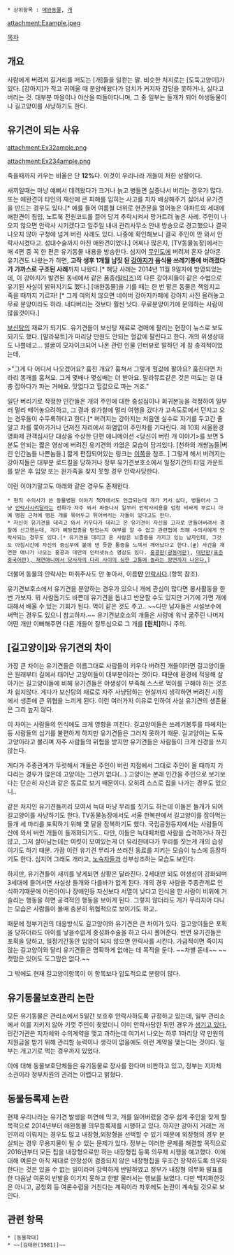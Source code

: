  * 상위항목 : [[애완동물]], [[개]]

attachment:Example.jpeg

[[목차]]
== 개요 ==
사람에게 버려져 길거리를 떠도는 [개]들을 일컫는 말. 비슷한 처지로는 [도둑고양이]가 있다. [강아지]가 작고 귀여울 때 분양해왔다가 덩치가 커지자 감당을 못하거나, 싫다고 버리는 것. 대부분 마을이나 야산을 떠돌아다니며, 그 중 일부는 들개가 되어 야생동물이나 길고양이를 사냥하기도 한다.
== 유기견이 되는 사유 ==
attachment:Ex32ample.png

attachment:Ex234ample.png

죽을때까지 키우는 비율은 단 '''12%'''다. 이것이 우리나라 개들이 처한 상황이다.

새끼일때는 마냥 예뻐서 데려왔다가 크거나 늙고 병들면 싫증나서 버리는 경우가 많다. 또는 애완견이 타인의 재산에 큰 피해를 입히는 사고를 치자 배상해주기 싫어서 유기견을 만드는 경우도 있다.[* 예를 들어 여름철 더위로 현관문을 열어놓은 아파트의 세대에 애완견이 침입, 노트북 전원코드를 끌어 당겨 추락시켜서 망가트려 놓은 사례. 주인이 나오지 않으면 안락사 시키겠다고 일주일 내내 관리사무소 안내 방송으로 경고했으나 결국 나오지 않아 구청에 넘겨 버린 사례도 있다. 나중에 확인해보니 결국 주인이 안 와서 안락사시켰다고. 성대수술까지 마친 애완견이었다.] 어찌나 많은지, [TV동물농장]에서는 매 4편 중 꼭 한 편은 유기동물 내용을 방송한다. 심지어 [[무인도]]에 버려져 혼자 살아온 유기견도 나왔는가 하면, '''고작 생후 1개월 남짓 된 [[강아지]]가 음식물 쓰레기통에 버려졌다가 가까스로 구조된 사례'''까지 나왔다.[* 해당 사례는 2014년 11월 9일자에 방영되었는데, 이 강아지가 발견된 동네에서 같은 품종([[말티즈]])의 다른 강아지들이 같은 수법으로 유기된 사실이 밝혀지기도 했다.] [애완동물]을 기를 때는 한 번 맡은 동물은 책임지고 죽을 때까지 기르자! [* 그게 여의치 않으면 네이버 강아지카페에 강아지 사진 올려놓고 무료 분양이라도 하라. 내다버리는 것보다 훨씬 낫다. 무료분양이기에 문의하는 사람이 많을것이다.]

[[보신탕]]의 재료가 되기도. 유기견들이 보신탕 재료로 경매에 팔리는 현장이 뉴스로 보도되기도 했다. [말라뮤트]가 마리당 만원도 안되는 헐값에 팔린다고 한다. 개의 위생상태도 나쁠테고... 얼굴이 모자이크되어 나온 관련 인물 인터뷰로 말하던 게 참 충격적이었는데,

>"그게 다 어디서 나오겠어요? 훔친 개요? 훔쳐서 그렇게 헐값에 팔아요? 훔친다면 차라리 똥개를 훔쳐요. 그게 몇배나 몇십배는 더 받아요. 말라뮤트같은 것은 떠도는 걸 대충 잡아다가 파는 거에요. 맛없다고 헐값으로 파는 거죠."

일단 버리기로 작정한 인간들은 개의 주인에 대한 충성심이나 회귀본능을 걱정하여 일부러 멀리 떼어놓으려하고, 그 결과 휴가철에 멀리 여행을 갔다가 고속도로에서 던지고 오는 경우들이 수두룩하다고 한다.[* 버려지는 강아지는 처음엔 실수로 자기를 두고간 줄 알고 차를 쫓아가거나 던져진 자리에서 하염없이 주인차를 기다린다. 제 10회 서울환경영화제 관객심사단 대상을 수상한 단편 애니메이션 <당신이 버린 개 이야기>를 보면 5분도 안되는 짧은 영상에 버려진 유기견의 가엾은 모습이 담겨있다. [천하의 개쌍놈들|버린 인간놈들 나쁜놈들.] 짧게 편집되어있는 링크는 [http://tvpot.daum.net/v/41902473 이쪽]을 참조. ] 그렇게 해서 버려지는 강아지들은 대부분 로드킬을 당하거나 정부 유기견보호소에서 일정기간의 타임 카운트를 받은 후 입양 또는 원가족을 찾지 못할 경우 안락사당한다. 

이런 이야기말고도 아래와 같은 경우도 존재한다.

 * 현직 수의사가 쓴 동물병원 이야기 책자에서도 언급되는데 개가 커서 싫다, 병들어서 그냥 [[안락사]]시켜달라는 전화가 자주 와서 짜증나서 일부러 안락사비용을 엄청 비싸게 부르니 아예 병원 근처에 병든 개를 묶어두고 튀어버리는 자들이 있다고도 한다.
 * 자신이 유기견을 데리고 와서 키우다가 데리고 온 유기견이 자신을 고자로 만들어버려서 경찰에 신고했는데, 개가 예방접종을 받았는지 여부를 알 수 없고 관련법에 의해 수의사에게 안락사되는 경우도 있다.[* 유기견을 데리고 온 사람은 뇌졸증을 가지고 있는 남자인데, 그것도 아침시간에 자신의 중심부에 불에 덴 듯한 통증을 느껴서 깨어났다고 한다.([http://news.naver.com/main/read.nhn?mode=LSD&mid=sec&sid1=004&oid=081&aid=0002351921 #]) 사건을 재연한 애니가 나오는 홍콩과 대만의 인터넷뉴스 영상도 있다. [http://www.youtube.com/watch?v=viSTtMGT5hw 홍콩판(광동어판)], [http://www.youtube.com/watch?v=2SOilBixbtk 대만판(표준중국어판), 재연애니에서 당사자의 다리 사이의 심한 고통에 놀라는 장면까지 나온다.]]

더불어 동물의 안락사는 마취주사도 안 놓아서, 이름'''만''' [[안락사]]다.(항목 참조).

유기견보호소에서 유기견을 분양하는 경우가 있으니 개에 관심이 많다면 봉사활동을 한번 가보자. 뭐 사람돕기도 바쁜데 유기견을 돕냐고 반문할 수도 있지만 거기에 가면 개에 대해서 배울 수 있는 기회가 된다. 먹이 같은 것도 주고.. ~~다만 남자들은 시설보수에 써먹는 경우도 있으니 참고하자.~~ 유기견보호소의 개들은 사랑에 워낙 굶주린 나머지 어떤 개만 이뻐해주면 다른 개들이 질투심으로 그 개를 '''[린치]'''하니 주의.

== [길고양이]와 유기견의 차이 ==
가장 큰 차이는 유기견들은 이름그대로 사람들이 키우다 버려진 개들이라면 길고양이들은 원래부터 길에서 태어난 고양이들이 대부분이라는 것이다. 때문에 환경에 적응해 살아가는 길고양이들에 비해 유기견들은 야생성이 부족해 스스로 먹이를 구해야 하는 것조차 쉽지않다. 게다가 보신탕의 재료로 자주 사냥당하는 현실까지 생각하면 버려진 시점에서 생존에 큰 위협을 느끼게 된다. 이런 여러가지 이유로 인하여 사실 유기견의 생존율은 그리 높지 않다.

이 차이는 사람들의 인식에도 크게 영향을 끼친다. 길고양이들은 쓰레기봉투를 파헤치는 등 사람들의 심기를 불편하게 하지만 유기견들은 그러지 못하기 때문. 길고양이는 도둑고양이라고 불리며 자주 사람들의 위협을 받지만 유기견들은 사람들이 크게 신경을 쓰지않는다. 

게다가 주종관계가 뚜렷해서 개들은 주인이 버린 지점에서 그대로 주인이 올 때까지 기다리는 경우가 많은데 고양이는 그런거 없다(...) 고양이는 본래 인간을 주인으로 보기보다는 단순히 자신과 같은 동료로 보기 때문이다. 오히려 스스로 집을 나가는 경우도 있으니.. 

같은 처지인 유기견들끼리 모여서 늑대 마냥 무리를 짓기도 하는데 이들은 들개가 되어 길고양이를 사냥하기도 한다. TV동물농장에서도 서울 한복판에서 길고양이를 잡아먹는 들개 세 마리를 포획하기 위해 몇 달을 잠복하기도 했다. 국립공원등지에서는 사람들이 산에 와서 버린 개들이 들개화되기도.. 다만, 이들은 늑대떼처럼 사람을 습격하거나 하진 않고, 그저 살아남는데는 여럿이 모여있는게 더 유리한데다가 무리를 짓는게 개의 습성이기도 하기 때문. 가끔 이런 유기견 무리가 쓰러진 동료를 지키는 모습이 뉴스에 등장하기도 한다. 심지어 그래도 개라고, [[노숙자]]들과 상부상조하는 모습도 보인다.

하지만, 유기견들이 새끼를 낳게되면 상황은 달라진다. 2세대만 되도 야생성이 강화되며 3세대에 들어서면 사실상 들개와 다를바가 없게 된다. 개의 경우 사람을 주종관계로 인식하기때문에 어린아이나 장애인등 자신보다 서열이 낮다고 인식을 한 사람이 비위에 거슬리는 행동을 하면 공격적인 행동을 보이게 된다. 그렇지 않더라도 개가 무리지어 다니는 모습은 사람들이 볼때 충분히 위협적으로 보이기도 하고..

때문에 정부기관의 대응방식도 길고양이와 유기견은 큰 차이가 있다. 길고양이들은 포획을 당하더라도 아이를 낳을수없게 중성화수술을 하고 다시 풀어준다. 반면 유기견들은 포획을 당하고, 일정기간동안 입양이 되지 않으면 안락사를 시킨다. 가급적이면 죽이지 않는 길고양이와 달리 유기견들은 명확하게 없애는 데 목적을 둔다. ~~차별 돋네~~ ~~캣맘은 있어도 도그맘은 없다.~~

그 밖에도 현재 길고양이항목이 이 항목보다 압도적으로 분량이 많다.

== 유기동물보호관리 논란 ==
모든 유기동물은 관리소에서 5일간 보호후 안락사하도록 규정하고 있는데, 일부 관리소에서 이를 지키지 않아 기껏 주인이 찾았더니 이미 안락사당한 뒤인 경우가 [http://m.news.nate.com/view/20150312n01524?sect=sisa&list=rank&cate=interest 생기고 있다.] 민간기관은 지자체와 수의계약을 맺고 과하는데 여기서 나오는 하루 1마리당 약 만원의 지원금을 받기 위해 관리할 능력이나 생각이 없음에도 이런 계약을 맺는다는 것이다. 일부는 개고기로 먹는 경우까지 있었다.

이에 대해 동물보호단체들은 유기동물로 장사를 한다며 비판하고 있고, 정부는 지자체 소관이라 정부차원의 관리는 어렵다고 밝혔다.

== 동물등록제 논란 ==
현재 우리나라는 유기견 발생을 미연에 막고, 개를 잃어버렸을 경우 쉽게 주인을 찾게 할 목적으로 2014년부터 애완동물 의무등록제를 시행하고 있다. 하지만 강아지 거래는 개인끼리 이뤄지는 경우도 많고 내장형,외장형을 선택할 수 있기 때문에 외장형의 경우 분실되는 경우 무용지물이 될 수 있는 문제가 있다. 정부는 이러한 문제를 해결할 목적으로 2016년부터 모든 칩을 내장형으로만 하는 내장형칩 등록 의무제 시행을 예고했다. 이에 대해 여론은 아직 제대로 안정성이 검증되지 않은 내장형칩을 무조건 장착하도록 의무화한다는 것은 있을 수 없는 일이라며 강력하게 반발하였고 정부가 내장형 의무화 발표를 한 다음날 여론의 반발을 이기지 못하고 한발 물러서는 행보를 보였다. 다만 백지화한것은 아니고, 공청회 등 여론수렴을 거친다는 계획이라 차후에도 논란이 계속될 것으로 보인다.

== 관련 항목 ==
 * [동물학대]
 * ~~[김태완(1981)]~~
